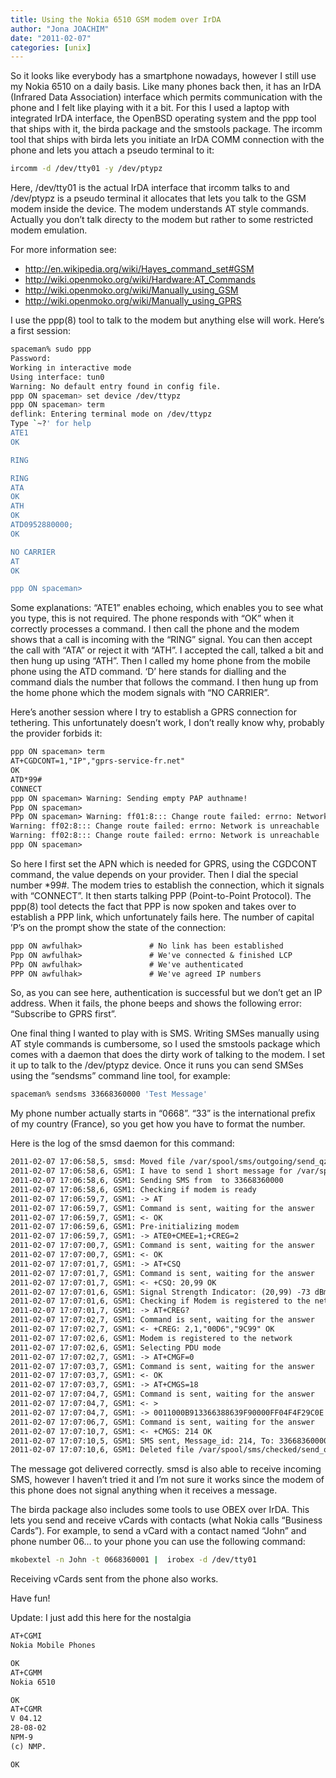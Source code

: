 ```yaml
---
title: Using the Nokia 6510 GSM modem over IrDA
author: "Jona JOACHIM"
date: "2011-02-07"
categories: [unix]
---
```


So it looks like everybody has a smartphone nowadays, however I still
use my Nokia 6510 on a daily basis.
Like many phones back then, it has an IrDA (Infrared Data Association)
interface which permits communication with the phone and I felt like
playing with it a bit.
For this I used a laptop with integrated IrDA interface, the OpenBSD
operating system and the ppp tool that ships with it, the birda
package and the smstools package.
The ircomm tool that ships with birda lets you initiate an IrDA COMM
connection with the phone and lets you attach a pseudo terminal to it:

```bash
ircomm -d /dev/tty01 -y /dev/ptypz
```

Here, /dev/tty01 is the actual IrDA interface that ircomm talks to and
/dev/ptypz is a pseudo terminal it allocates that lets you talk to the
GSM modem inside the device. The modem understands AT style commands.
Actually you don't talk directy to the modem but rather to some
restricted modem emulation.

For more information see:

- <http://en.wikipedia.org/wiki/Hayes_command_set#GSM>
- <http://wiki.openmoko.org/wiki/Hardware:AT_Commands>
- <http://wiki.openmoko.org/wiki/Manually_using_GSM>
- <http://wiki.openmoko.org/wiki/Manually_using_GPRS>

I use the ppp(8) tool to talk to the modem but anything else will work.
Here's a first session:

```bash
spaceman% sudo ppp
Password:
Working in interactive mode
Using interface: tun0
Warning: No default entry found in config file.
ppp ON spaceman> set device /dev/ttypz
ppp ON spaceman> term
deflink: Entering terminal mode on /dev/ttypz
Type `~?' for help
ATE1
OK

RING

RING
ATA
OK
ATH
OK
ATD0952880000;
OK

NO CARRIER
AT
OK

ppp ON spaceman>
```

Some explanations: "ATE1" enables echoing, which enables you to see what
you type, this is not required. The phone responds with "OK" when it
correctly processes a command.
I then call the phone and the modem shows that a call is incoming with
the "RING" signal. You can then accept the call with "ATA" or reject it
with "ATH". I accepted the call, talked a bit and then hung up using
"ATH".
Then I called my home phone from the mobile phone using the ATD command.
'D' here stands for dialling and the command dials the number that
follows the command. I then hung up from the home phone which the modem
signals with "NO CARRIER".

Here's another session where I try to establish a GPRS connection for
tethering. This unfortunately doesn't work, I don't really know why,
probably the provider forbids it:

```default
ppp ON spaceman> term
AT+CGDCONT=1,"IP","gprs-service-fr.net"
OK
ATD*99#
CONNECT
ppp ON spaceman> Warning: Sending empty PAP authname!
Ppp ON spaceman>
PPp ON spaceman> Warning: ff01:8::: Change route failed: errno: Network is unreachable
Warning: ff02:8::: Change route failed: errno: Network is unreachable
Warning: ff02:8::: Change route failed: errno: Network is unreachable
ppp ON spaceman>
```

So here I first set the APN which is needed for GPRS, using the CGDCONT
command, the value depends on your provider. Then I dial the special
number *99#. The modem tries to establish the connection, which it
signals with "CONNECT". It then starts talking PPP (Point-to-Point
Protocol). The ppp(8) tool detects the fact that PPP is now spoken and
takes over to establish a PPP link, which unfortunately fails here. The
number of capital 'P's on the prompt show the state of the connection:

```default
ppp ON awfulhak>               # No link has been established
Ppp ON awfulhak>               # We've connected & finished LCP
PPp ON awfulhak>               # We've authenticated
PPP ON awfulhak>               # We've agreed IP numbers
```

So, as you can see here, authentication is successful but we don't get
an IP address. When it fails, the phone beeps and shows the following
error: "Subscribe to GPRS first".

One final thing I wanted to play with is SMS. Writing SMSes manually
using AT style commands is cumbersome, so I used the smstools package
which comes with a daemon that does the dirty work of talking to the
modem. I set it up to talk to the /dev/ptypz device. Once it runs you
can send SMSes using the "sendsms" command line tool, for example:

```bash
spaceman% sendsms 33668360000 'Test Message'
```

My phone number actually starts in "0668". "33" is the international
prefix of my country (France), so you get how you have to format the
number.

Here is the log of the smsd daemon for this command:

```default
2011-02-07 17:06:58,5, smsd: Moved file /var/spool/sms/outgoing/send_qzxMhS to /var/spool/sms/checked
2011-02-07 17:06:58,6, GSM1: I have to send 1 short message for /var/spool/sms/checked/send_qzxMhS
2011-02-07 17:06:58,6, GSM1: Sending SMS from  to 33668360000
2011-02-07 17:06:58,6, GSM1: Checking if modem is ready
2011-02-07 17:06:59,7, GSM1: -> AT
2011-02-07 17:06:59,7, GSM1: Command is sent, waiting for the answer
2011-02-07 17:06:59,7, GSM1: <- OK
2011-02-07 17:06:59,6, GSM1: Pre-initializing modem
2011-02-07 17:06:59,7, GSM1: -> ATE0+CMEE=1;+CREG=2
2011-02-07 17:07:00,7, GSM1: Command is sent, waiting for the answer
2011-02-07 17:07:00,7, GSM1: <- OK
2011-02-07 17:07:01,7, GSM1: -> AT+CSQ
2011-02-07 17:07:01,7, GSM1: Command is sent, waiting for the answer
2011-02-07 17:07:01,7, GSM1: <- +CSQ: 20,99 OK
2011-02-07 17:07:01,6, GSM1: Signal Strength Indicator: (20,99) -73 dBm (Excellent), Bit Error Rate: not known or not detectable
2011-02-07 17:07:01,6, GSM1: Checking if Modem is registered to the network
2011-02-07 17:07:01,7, GSM1: -> AT+CREG?
2011-02-07 17:07:02,7, GSM1: Command is sent, waiting for the answer
2011-02-07 17:07:02,7, GSM1: <- +CREG: 2,1,"00D6","9C99" OK
2011-02-07 17:07:02,6, GSM1: Modem is registered to the network
2011-02-07 17:07:02,6, GSM1: Selecting PDU mode
2011-02-07 17:07:02,7, GSM1: -> AT+CMGF=0
2011-02-07 17:07:03,7, GSM1: Command is sent, waiting for the answer
2011-02-07 17:07:03,7, GSM1: <- OK
2011-02-07 17:07:03,7, GSM1: -> AT+CMGS=18
2011-02-07 17:07:04,7, GSM1: Command is sent, waiting for the answer
2011-02-07 17:07:04,7, GSM1: <- >
2011-02-07 17:07:04,7, GSM1: -> 0011000B913366388639F90000FF04F4F29C0E
2011-02-07 17:07:06,7, GSM1: Command is sent, waiting for the answer
2011-02-07 17:07:10,7, GSM1: <- +CMGS: 214 OK
2011-02-07 17:07:10,5, GSM1: SMS sent, Message_id: 214, To: 33668360000, sending time 12 sec.
2011-02-07 17:07:10,6, GSM1: Deleted file /var/spool/sms/checked/send_qzxMhS
```

The message got delivered correctly.
smsd is also able to receive incoming SMS, however I haven't tried it
and I'm not sure it works since the modem of this phone does not signal
anything when it receives a message.

The birda package also includes some tools to use OBEX over IrDA. This
lets you send and receive vCards with contacts (what Nokia calls
"Business Cards").
For example, to send a vCard with a contact named "John" and phone
number 06... to your phone you can use the following command:

```bash
mkobextel -n John -t 0668360001 |  irobex -d /dev/tty01
```

Receiving vCards sent from the phone also works.

Have fun!

Update:
I just add this here for the nostalgia

```default
AT+CGMI
Nokia Mobile Phones

OK
AT+CGMM
Nokia 6510

OK
AT+CGMR
V 04.12
28-08-02
NPM-9
(c) NMP.

OK
```